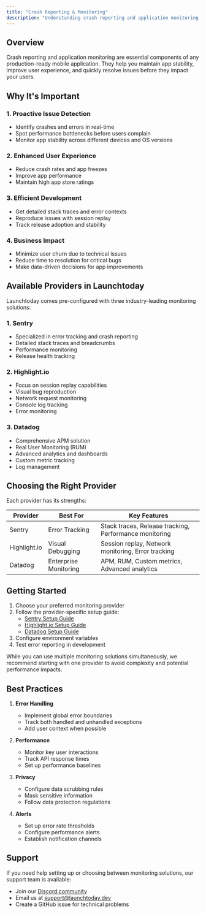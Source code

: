 ```yaml
---
title: "Crash Reporting & Monitoring"
description: "Understanding crash reporting and application monitoring in React Native"
---
```


## Overview

Crash reporting and application monitoring are essential components of any production-ready mobile application. They help you maintain app stability, improve user experience, and quickly resolve issues before they impact your users.

## Why It's Important

### 1. Proactive Issue Detection
- Identify crashes and errors in real-time
- Spot performance bottlenecks before users complain
- Monitor app stability across different devices and OS versions

### 2. Enhanced User Experience
- Reduce crash rates and app freezes
- Improve app performance
- Maintain high app store ratings

### 3. Efficient Development
- Get detailed stack traces and error contexts
- Reproduce issues with session replay
- Track release adoption and stability

### 4. Business Impact
- Minimize user churn due to technical issues
- Reduce time to resolution for critical bugs
- Make data-driven decisions for app improvements

## Available Providers in Launchtoday

Launchtoday comes pre-configured with three industry-leading monitoring solutions:

### 1. Sentry
- Specialized in error tracking and crash reporting
- Detailed stack traces and breadcrumbs
- Performance monitoring
- Release health tracking

### 2. Highlight.io
- Focus on session replay capabilities
- Visual bug reproduction
- Network request monitoring
- Console log tracking
- Error monitoring

### 3. Datadog
- Comprehensive APM solution
- Real User Monitoring (RUM)
- Advanced analytics and dashboards
- Custom metric tracking
- Log management

## Choosing the Right Provider

Each provider has its strengths:

| Provider | Best For | Key Features |
|----------|----------|--------------|
| Sentry | Error Tracking | Stack traces, Release tracking, Performance monitoring |
| Highlight.io | Visual Debugging | Session replay, Network monitoring, Error tracking |
| Datadog | Enterprise Monitoring | APM, RUM, Custom metrics, Advanced analytics |

## Getting Started

1. Choose your preferred monitoring provider
2. Follow the provider-specific setup guide:
   - [Sentry Setup Guide](/react-native-cli/monitoring/sentry)
   - [Highlight.io Setup Guide](/react-native-cli/monitoring/highlight)
   - [Datadog Setup Guide](/react-native-cli/monitoring/datadog)
3. Configure environment variables
4. Test error reporting in development

<Note>
  While you can use multiple monitoring solutions simultaneously, we recommend
  starting with one provider to avoid complexity and potential performance
  impacts.
</Note>

## Best Practices

1. **Error Handling**
   - Implement global error boundaries
   - Track both handled and unhandled exceptions
   - Add user context when possible

2. **Performance**
   - Monitor key user interactions
   - Track API response times
   - Set up performance baselines

3. **Privacy**
   - Configure data scrubbing rules
   - Mask sensitive information
   - Follow data protection regulations

4. **Alerts**
   - Set up error rate thresholds
   - Configure performance alerts
   - Establish notification channels

## Support

If you need help setting up or choosing between monitoring solutions, our support team is available:
- Join our [Discord community](https://discord.gg/sFcdkzY2HZ)
- Email us at support@launchtoday.dev
- Create a GitHub issue for technical problems 